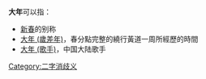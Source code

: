'''大年'''可以指：
* [[新春|新春]]的别称
* [[大年_(歲差年)|大年 (歲差年)]]，春分點完整的繞行黃道一周所經歷的時間
* [[大年_(歌手)|大年 (歌手)]]，中国大陆歌手

{{disambig}}

[[Category:二字消歧义|Category:二字消歧义]]